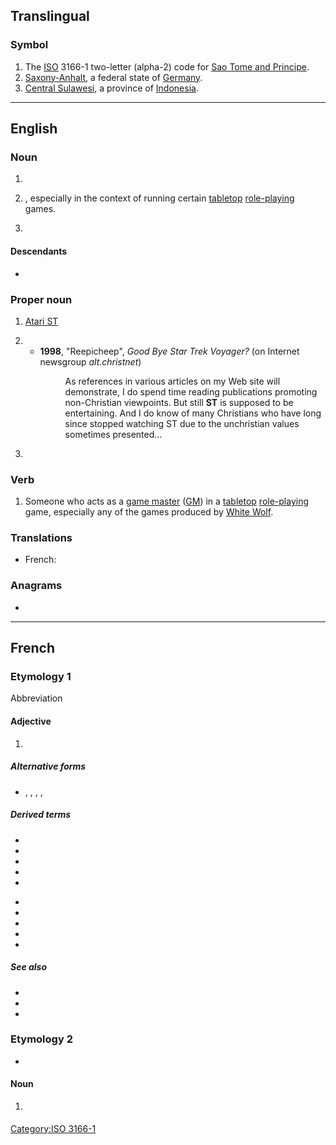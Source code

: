 {{also|Appendix:Variations of "st"}}
==Translingual==

===Symbol===
{{head|mul|symbol}}

# The [[ISO]] 3166-1 two-letter (alpha-2) code for [[Sao Tome and Principe]].
# [[Saxony-Anhalt]], a federal state of [[Germany]].
# [[Central Sulawesi]], a province of [[Indonesia]].

[[Category:ISO 3166-1]]

----

==English==

===Noun===
{{en-noun|~}}

# {{init of|en|[[short ton]](s)}}
# {{init of|en|[[storyteller]]|nodot=1}}, especially in the context of running certain [[tabletop]] [[role-playing]] games.
# {{lb|en|uncountable}} {{abbreviation of|en|steam}}

====Descendants====
* {{sense|steam}} {{desc|fr|ST|bor=1}}

===Proper noun===
{{en-proper noun}}

# {{lb|en|computing}} [[w:Atari ST|Atari ST]]
# {{init of|en|[[Star Trek]]}}
#* '''1998''', "Reepicheep", ''Good Bye Star Trek Voyager?'' (on Internet newsgroup ''alt.christnet'')
#*: As references in various articles on my Web site will demonstrate, I do spend time reading publications promoting non-Christian viewpoints. But still '''ST''' is supposed to be entertaining. And I do know of many Christians who have long since stopped watching ST due to the unchristian values sometimes presented...
# {{lb|en|linguistics|Egyptology}} {{init of|en|Standard Theory}}

===Verb===
{{en-verb}}

# Someone who acts as a [[game master]] ([[GM]]) in a [[tabletop]] [[role-playing]] game, especially any of the games produced by [[w:White Wolf|White Wolf]].

===Translations===
{{trans-top|steam}}
* French: {{t|fr|ST}}
{{trans-mid}}
{{trans-bottom}}

===Anagrams===
* {{anagrams|en|a=st|T's|TS|Ts|t's|ts}}

----

==French==

===Etymology 1===
Abbreviation

====Adjective====
{{head|fr|adjective}}

# {{lb|fr|initialism|film}} {{init of|fr|[[sous-titrée]]||[[subtitled]]; a non-French film with French subtitles}}

=====Alternative forms=====
* {{l|fr|S.T.}}, {{l|fr|S. T.}}, {{l|fr|st}}, {{l|fr|s.t.}}, {{l|fr|s. t.}}

=====Derived terms=====
{{der-top}}
* {{l|fr|STA}}
* {{l|fr|STF}}
* {{l|fr|VASTF}}
* {{l|fr|VFSTA}}
* {{l|fr|VOAST}}
{{der-mid}}
* {{l|fr|VOASTF}}
* {{l|fr|VOFSTA}}
* {{l|fr|VOST}}
* {{l|fr|VOSTA}}
* {{l|fr|VOSTF}}
{{der-bottom}}

=====See also=====
* {{l|fr|VO}}
* {{l|fr|VA}}
* {{l|fr|VF}}

===Etymology 2===
* {{sense|vapeur}} {{bor|fr|en|ST}}

====Noun====
{{fr-noun|f|-}}

# {{m|en|ST|gloss=steam}} {{abbreviation of|fr|vapeur}}